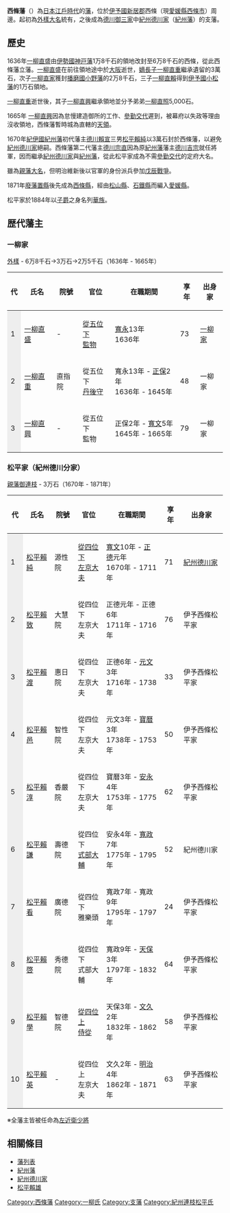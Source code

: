 '''西條藩'''（{{jpn|j=西条藩|hg=さいじょうはん|rm=Saijō han|f=y}}）為[[日本|日本]][[江戶時代|江戶時代]]的[[藩_(日本)|藩]]，位於[[伊予國|伊予國]][[新居郡|新居郡]]西條（現[[愛媛縣|愛媛縣]][[西條市|西條市]]）周邊。起初為[[外樣大名|外樣大名]]統有，之後成為[[德川御三家|德川御三家]]中[[紀州德川家|紀州德川家]]（[[紀州藩|紀州藩]]）的支藩。

==歷史==
1636年[[一柳直盛|一柳直盛]]由[[伊勢國|伊勢國]][[神戸藩|神戸藩]]1万8千石的領地改封至6万8千石的西條，從此西條藩立藩。[[一柳直盛|一柳直盛]]在前往領地途中於[[大阪市|大阪]]逝世，[[嫡長子|嫡長子]][[一柳直重|一柳直重]]繼承遺留的3萬石，次子[[一柳直家|一柳直家]]獲封[[播磨國|播磨國]][[小野藩|小野藩]]的2万8千石，三子[[一柳直賴|一柳直賴]]得到[[伊予國|伊予國]][[小松藩|小松藩]]的1万石領地。

[[一柳直重|一柳直重]]逝世後，其子[[一柳直興|一柳直興]]繼承領地並分予弟弟[[一柳直照|一柳直照]]5,000石。

1665年 [[一柳直興|一柳直興]]因為怠慢建造御所的工作、[[參勤交代|參勤交代]]遲到，被幕府以失政等理由沒收領地，西條藩暫時城為直轄的[[天領|天領]]。

1670年[[紀伊國|紀伊國]][[紀州藩|紀州藩]]初代藩主[[德川賴宣|德川賴宣]]三男[[松平賴純|松平賴純]]以3萬石封於西條藩，以避免[[紀州德川家|紀州德川家]]絕嗣。西條藩第二代藩主[[德川宗直|德川宗直]]因為原[[紀州藩|紀州藩]]藩主[[德川吉宗|德川吉宗]]就任將軍，因而繼承[[紀州德川家|紀州德川家]]與[[紀州藩|紀州藩]]，從此松平家成為不需[[參勤交代|參勤交代]]的定府大名。

雖為[[親藩大名|親藩大名]]，但明治維新後以官軍的身份派兵參加[[戊辰戰爭|戊辰戰爭]]。

1871年[[廢藩置縣|廢藩置縣]]後先成為[[西條縣|西條縣]]，經由[[松山縣|松山縣]]、[[石鐵縣|石鐵縣]]而編入[[愛媛縣|愛媛縣]]。

松平家於1884年以[[子爵|子爵]]之身名列[[華族|華族]]。

== 歴代藩主 ==
=== 一柳家 ===
[[外樣大名|外樣]] - 6万8千石→3万石→2万5千石（1636年 - 1665年）
{| class="wikitable" style="text-align:center" border="1" frame="box" rules="all" cellspacing="0" cellpadding="3"
|- style="background:#eee"
! 代
! 氏名
! 院號
! 官位
! 在職期間
! 享年
! 出身家
|-
! style="background:#eee"|1
|[[一柳直盛|一柳直盛]]
| -
|[[從五位|從五位下]]<br>[[監物|監物]]
|[[寬永|寬永]]13年<br />1636年
|73
|[[一柳氏|一柳家]]
|-
! style="background:#eee"|2
|[[一柳直重|一柳直重]]
|直指院
|從五位下<br />[[丹後國|丹後守]]
|寬永13年 - [[正保|正保]]2年<br />1636年 - 1645年
|48
|一柳家
|-
! style="background:#eee"|3
|[[一柳直興|一柳直興]]
| -
|從五位下<br />監物
|正保2年 - [[寬文|寬文]]5年<br />1645年 - 1665年
|79
|一柳家
|}

===松平家（紀州德川分家）===
[[親藩大名|親藩]][[御連枝|御連枝]] - 3万石（1670年 - 1871年）
{| class="wikitable" style="text-align:center" border="1" frame="box" rules="all" cellspacing="0" cellpadding="3"
|- style="background:#eee"
! 代
! 氏名
! 院號
! 官位
! 在職期間
! 享年
! 出身家
|-
! style="background:#eee"|1
|[[松平賴純|松平賴純]]
|源性院
|[[從四位|從四位下]]<br />[[京職|左京大夫]]
|[[寬文|寬文]]10年 - [[正德_(日本)|正德]]元年<br />1670年 - 1711年
|71
|[[紀州德川家|紀州德川家]]
|-
! style="background:#eee"|2
|[[德川宗直|松平賴致]]
|大慧院
|從四位下<br />左京大夫
|正德元年 - 正德6年<br />1711年 - 1716年
|76
|伊予西條松平家
|-
! style="background:#eee"|3
|[[松平賴渡|松平賴渡]]
|惠日院
|從四位下<br />左京大夫
|正德6年 - [[元文_(日本)|元文]]3年<br />1716年 - 1738年
|33
|伊予西條松平家
|-
! style="background:#eee"|4
|[[松平賴邑|松平賴邑]]
|智性院
|從四位下<br />左京大夫
|元文3年 - [[寶曆_(日本)|寶曆]]3年<br />1738年 - 1753年
|50
|伊予西條松平家
|-
! style="background:#eee"|5
|[[德川治貞|松平賴淳]]
|香嚴院
|從四位下<br />左京大夫
|寶曆3年 - [[安永|安永]]4年<br />1753年 - 1775年
|62
|伊予西條松平家
|-
! style="background:#eee"|6
|[[松平賴謙|松平賴謙]]
|壽德院
|從四位下<br />[[式部省|式部大輔]]
|安永4年 - [[寬政|寬政]]7年<br />1775年 - 1795年
|52
|紀州德川家
|-
! style="background:#eee"|7
|[[松平賴看|松平賴看]]
|廣德院
|從四位下<br />雅樂頭
|寬政7年 - 寬政9年<br />1795年 - 1797年
|24
|伊予西條松平家
|-
! style="background:#eee"|8
|[[松平賴啓|松平賴啓]]
|秀德院
|從四位下<br />式部大輔
|寬政9年 - [[天保_(日本)|天保]]3年<br />1797年 - 1832年
|64
|伊予西條松平家
|-
! style="background:#eee"|9
|[[松平賴學|松平賴學]]
|智德院
|[[從四位|從四位上]]<br />[[侍從|侍從]]
|天保3年 - [[文久|文久]]2年<br />1832年 - 1862年
|58
|伊予西條松平家
|-
! style="background:#eee"|10
|[[松平賴英|松平賴英]]
| -
|從四位上<br />左京大夫
|文久2年 - [[明治|明治]]4年<br>1862年 - 1871年
|63
|伊予西條松平家
|}
※全藩主皆被任命為[[左近衛少將|左近衛少將]]

==相關條目==
* [[藩列表|藩列表]]
* [[紀州藩|紀州藩]]
* [[紀州德川家|紀州德川家]]
* [[松平賴雄|松平賴雄]]

{{江戶時代的藩}}
[[Category:西條藩|Category:西條藩]]
[[Category:一柳氏|Category:一柳氏]]
[[Category:支藩|Category:支藩]]
[[Category:紀州連枝松平氏|Category:紀州連枝松平氏]]